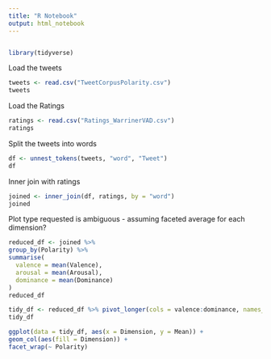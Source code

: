 ```yaml
---
title: "R Notebook"
output: html_notebook
---
```


```r
```

```r
library(tidyverse)
```

Load the tweets

```r
tweets <- read.csv("TweetCorpusPolarity.csv")
tweets
```
Load the Ratings

```r
ratings <- read.csv("Ratings_WarrinerVAD.csv")
ratings
```

Split the tweets into words


```r
df <- unnest_tokens(tweets, "word", "Tweet")
df
```

Inner join with ratings

```r
joined <- inner_join(df, ratings, by = "word")
joined
```

Plot type requested is ambiguous - assuming faceted average for each dimension?

```r
reduced_df <- joined %>%
group_by(Polarity) %>%
summarise(
  valence = mean(Valence),
  arousal = mean(Arousal),
  dominance = mean(Dominance)
)
reduced_df
```
```r
tidy_df <- reduced_df %>% pivot_longer(cols = valence:dominance, names_to='Dimension',values_to = 'Mean')
tidy_df
```

```r
ggplot(data = tidy_df, aes(x = Dimension, y = Mean)) +
geom_col(aes(fill = Dimension)) +
facet_wrap(~ Polarity)
```




